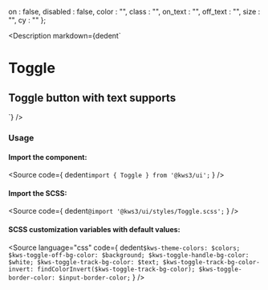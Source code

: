 
  on : false,
  disabled : false,
  color : "",
  class : "",
  on_text : "",
  off_text : "",
  size : "",
  cy : ""
};

<Version />

<Meta of={ToggleStories} />

<Description
  markdown={dedent`
# Toggle
## Toggle button with text supports
`}
/>

<Canvas>
  <Story of={ToggleStories.Toggle} />
</Canvas>

<Controls />

### Usage

#### Import the component:

<Source
  code={
    dedent`import { Toggle } from '@kws3/ui';`
  }
/>

#### Import the SCSS:

<Source
  code={
    dedent`@import '@kws3/ui/styles/Toggle.scss';`
  }
/>

#### SCSS customization variables with default values:

<Source
  language="css"
  code={
    dedent`
      $kws-theme-colors: $colors;
      $kws-toggle-off-bg-color: $background;
      $kws-toggle-handle-bg-color: $white;
      $kws-toggle-track-bg-color: $text;
      $kws-toggle-track-bg-color-invert: findColorInvert($kws-toggle-track-bg-color);
      $kws-toggle-border-color: $input-border-color;
    `
  }
/>
